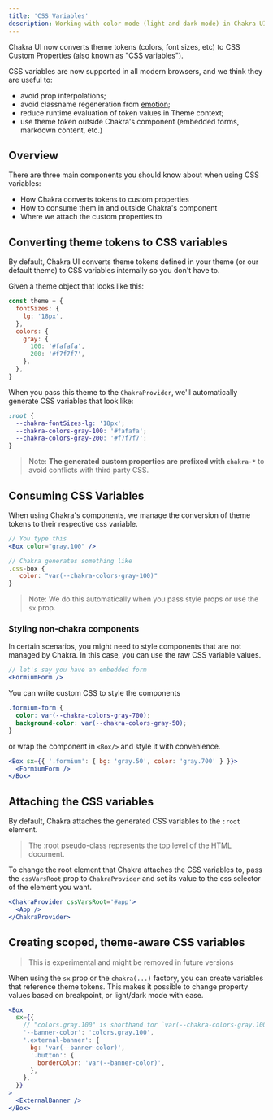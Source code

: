 ```yaml
---
title: 'CSS Variables'
description: Working with color mode (light and dark mode) in Chakra UI
---
```


Chakra UI now converts theme tokens (colors, font sizes, etc) to CSS Custom
Properties (also known as "CSS variables").

CSS variables are now supported in all modern browsers, and we think they are
useful to:

- avoid prop interpolations;
- avoid classname regeneration from
  [emotion](https://emotion.sh/docs/introduction);
- reduce runtime evaluation of token values in Theme context;
- use theme token outside Chakra's component (embedded forms, markdown content,
  etc.)

## Overview

There are three main components you should know about when using CSS variables:

- How Chakra converts tokens to custom properties
- How to consume them in and outside Chakra's component
- Where we attach the custom properties to

## Converting theme tokens to CSS variables

By default, Chakra UI converts theme tokens defined in your theme (or our
default theme) to CSS variables internally so you don't have to.

Given a theme object that looks like this:

```jsx live=false
const theme = {
  fontSizes: {
    lg: '18px',
  },
  colors: {
    gray: {
      100: '#fafafa',
      200: '#f7f7f7',
    },
  },
}
```

When you pass this theme to the `ChakraProvider`, we'll automatically generate
CSS variables that look like:

```css
:root {
  --chakra-fontSizes-lg: '18px';
  --chakra-colors-gray-100: '#fafafa';
  --chakra-colors-gray-200: '#f7f7f7';
}
```

> Note: **The generated custom properties are prefixed with `chakra-*`** to
> avoid conflicts with third party CSS.

## Consuming CSS Variables

When using Chakra's components, we manage the conversion of theme tokens to
their respective css variable.

```jsx live=false
// You type this
<Box color="gray.100" />

// Chakra generates something like
.css-box {
   color: "var(--chakra-colors-gray-100)"
}
```

> Note: We do this automatically when you pass style props or use the `sx` prop.

### Styling non-chakra components

In certain scenarios, you might need to style components that are not managed by
Chakra. In this case, you can use the raw CSS variable values.

```jsx live=false
// let's say you have an embedded form
<FormiumForm />
```

You can write custom CSS to style the components

```css
.formium-form {
  color: var(--chakra-colors-gray-700);
  background-color: var(--chakra-colors-gray-50);
}
```

or wrap the component in `<Box/>` and style it with convenience.

```jsx live=false
<Box sx={{ '.formium': { bg: 'gray.50', color: 'gray.700' } }}>
  <FormiumForm />
</Box>
```

## Attaching the CSS variables

By default, Chakra attaches the generated CSS variables to the `:root` element.

> The :root pseudo-class represents the top level of the HTML document.

To change the root element that Chakra attaches the CSS variables to, pass the
`cssVarsRoot` prop to `ChakraProvider` and set its value to the css selector of
the element you want.

```jsx live=false
<ChakraProvider cssVarsRoot='#app'>
  <App />
</ChakraProvider>
```

## Creating scoped, theme-aware CSS variables

> This is experimental and might be removed in future versions

When using the `sx` prop or the `chakra(...)` factory, you can create variables
that reference theme tokens. This makes it possible to change property values
based on breakpoint, or light/dark mode with ease.

```jsx live=false
<Box
  sx={{
    // "colors.gray.100" is shorthand for `var(--chakra-colors-gray.100)`
    '--banner-color': 'colors.gray.100',
    '.external-banner': {
      bg: 'var(--banner-color)',
      '.button': {
        borderColor: 'var(--banner-color)',
      },
    },
  }}
>
  <ExternalBanner />
</Box>
```
